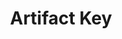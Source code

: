 ---
title: "Artifact Key"
images:
  color: "MUfCHtba5zu7xNY0lQCBBLeMAPVsDbNf1cXaKgR3hZrIkoGz"
  item: "MUfCHtba5zu7e9qmdKFzXwvQsBGrRSkMJAq9nL0uKtI4Ypg5"
type: "key"
crate: "anniversary"
multiinstance: true
multiinstanceuuid: "9894c98f-376d-4bd8-9991-c8b85095875f"
---